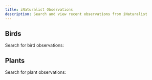 ---
title: iNaturalist Observations
description: Search and view recent observations from iNaturalist
---


<INaturalistData perPage={10} />

## Birds

Search for bird observations:

<INaturalistData perPage={5} taxonId={3} />

## Plants

Search for plant observations:

<INaturalistData perPage={5} taxonId={47126} />
